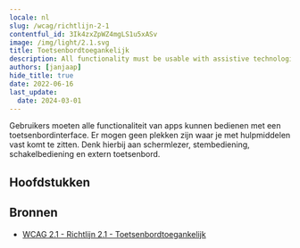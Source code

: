 ```yaml
---
locale: nl
slug: /wcag/richtlijn-2-1
contentful_id: 3Ik4zxZpWZ4mgLS1u5xASv
image: /img/light/2.1.svg
title: Toetsenbordtoegankelijk
description: All functionality must be usable with assistive technologies.
authors: [janjaap]
hide_title: true
date: 2022-06-16
last_update:
  date: 2024-03-01
---
```


<Hero
  title="Toetsenbordtoegankelijk"
  imageSrc="/img/light/2.1.svg"
  alt="WCAG 2.1 - Logo"
  prefix="Richtlijn 2.1"
/>

Gebruikers moeten alle functionaliteit van apps kunnen bedienen met een toetsenbordinterface. Er mogen geen plekken zijn waar je met hulpmiddelen vast komt te zitten. Denk hierbij aan schermlezer, stembediening, schakelbediening en extern toetsenbord.

## Hoofdstukken

<LinkList title="Hoofdstukken" isHighlighted={true}>
  <LinkListItem url="/nl/richtlijnen/wcag/succescriterium-2-1-1" title="Succescriterium 2.1.1 - Toetsenbord" pageTitle="Toetsenbord" shortDescription="Ensure that all functionality in the app can be used with assistive technologies." icon="/img/light/2.1.1.svg" iconAlt="WCAG 2.1.1 - Logo"/>
  <LinkListItem url="/nl/richtlijnen/wcag/succescriterium-2-1-2" title="Succescriterium 2.1.2 - Geen toetsenbordval" pageTitle="Geen toetsenbordval" shortDescription="Ensure users of assistive technologies can't get stuck anywhere in the app." icon="/img/light/2.1.2.svg" iconAlt="WCAG 2.1.2 - Logo"/>
  <LinkListItem url="/nl/richtlijnen/wcag/succescriterium-2-1-3" title="Succescriterium 2.1.3 - Toetsenbord (geen uitzondering)" pageTitle="Toetsenbord (geen uitzondering)" shortDescription="All functionality of the content must be operable through a keyboard interface without requiring specific timings for individual keystrokes." icon="/img/light/2.1.3.svg" iconAlt="WCAG 2.1.3 icon"/>
  <LinkListItem url="/nl/richtlijnen/wcag/succescriterium-2-1-4" title="Succescriterium 2.1.4 - Enkel teken sneltoetsen" pageTitle="Enkel teken sneltoetsen" shortDescription="Ensure that shortcuts cannot be accidentally activated when using assistive technologies." icon="/img/light/2.1.4.svg" iconAlt="WCAG 2.1.4 - Logo"/>
</LinkList>

## Bronnen

- [WCAG 2.1 - Richtlijn 2.1 - Toetsenbordtoegankelijk](https://www.w3.org/Translations/WCAG21-nl/#toetsenbordtoegankelijk)
